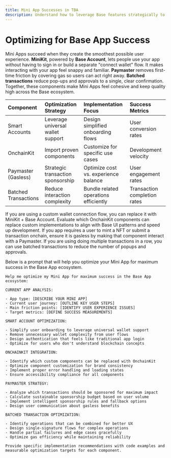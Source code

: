 ```yaml
---
title: Mini App Successes in TBA
description: Understand how to leverage Base features strategically to create Mini Apps that thrive within the Base App ecosystem
---
```


# Optimizing for Base App Success

Mini Apps succeed when they create the smoothest possible user experience. **MiniKit**, powered by **Base Account**, lets people use your app without having to sign in or build a separate "connect wallet" flow. It makes interacting with your app feel snappy and familiar. **Paymaster** removes first-time friction by covering gas so users can act right away. **Batched transactions** reduce pop-ups and approvals to a single, clear confirmation. Together, these components make Mini Apps feel cohesive and keep quality high across the Base ecosystem.

| Component            | Optimization Strategy             | Implementation Focus                  | Success Metrics              |
| :------------------- | :-------------------------------- | :------------------------------------ | :--------------------------- |
| Smart Accounts       | Leverage universal wallet support | Design simplified onboarding flows    | User conversion rates        |
| OnchainKit           | Import proven components          | Customize for specific use cases      | Development velocity         |
| Paymaster (Gasless)  | Strategic transaction sponsorship | Optimize cost vs. experience balance  | User engagement rates        |
| Batched Transactions | Reduce interaction complexity     | Bundle related operations efficiently | Transaction completion rates |

<Steps>
  <Step title='Audit Connect Walet touchpoints'>
    If you are using a custom wallet connection flow, you can replace it with
    MiniKit + Base Account.
  </Step>
  <Step title='Adopt OnchainKit where it fits'>
    Evaluate which OnchainKit components can replace custom implementations to
    align with Base UI patterns and speed up development.
  </Step>
  <Step title='Implement Paymaster'>
    If you app requires a user to mint a NFT or submit a transaction onchain,
    ensure it is gasless by making that component interact with a Paymaster.
  </Step>
  <Step title='Use Batched Transactions'>
    If you are using doing multiple transactions in a row, you can use batched
    transactions to reduce the number of popups and approvals.
  </Step>
</Steps>

Below is a prompt that will help you optimize your Mini App for maximum success in the Base App ecosystem.

```
Help me optimize my Mini App for maximum success in the Base App ecosystem:

CURRENT APP ANALYSIS:

- App type: [DESCRIBE YOUR MINI APP]
- Current user journey: [OUTLINE KEY USER STEPS]
- Main friction points: [IDENTIFY USER EXPERIENCE ISSUES]
- Target metrics: [DEFINE SUCCESS MEASUREMENTS]

SMART ACCOUNT OPTIMIZATION:

- Simplify user onboarding to leverage universal wallet support
- Remove unnecessary wallet complexity from user flows
- Design authentication that feels like traditional app login
- Optimize for users who don't understand blockchain concepts

ONCHAINKIT INTEGRATION:

- Identify which custom components can be replaced with OnchainKit
- Optimize component customization for brand consistency
- Implement proper error handling and loading states
- Ensure accessibility compliance for all components

PAYMASTER STRATEGY:

- Analyze which transactions should be sponsored for maximum impact
- Calculate sustainable sponsorship budget based on user volume
- Implement intelligent sponsorship rules and fallback options
- Design user communication about gasless benefits

BATCHED TRANSACTION OPTIMIZATION:

- Identify operations that can be combined for better UX
- Design single-signature flows for complex operations
- Handle partial failures and edge cases gracefully
- Optimize gas efficiency while maintaining reliability

Provide specific implementation recommendations with code examples and measurable optimization targets for each component.

```

```

```
